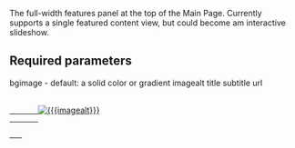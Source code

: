 <noinclude>
The full-width features panel at the top of the Main Page.
Currently supports a single featured content view, but could become am interactive slideshow.
==Required parameters==
bgimage - default: a solid color or gradient
imagealt
title
subtitle
url
</noinclude>
<includeonly>
<div class="HomeHero-container">
    <a class="HomeHero-link" href="{{{url}}}">
        <img class="HomeHero-bgimage" src="{{{bgimage}}}" alt="{{{imagealt}}}">
        <div class="HomeHero-title">{{{title}}}</div>
        <div class="HomeHero-subtitle">{{{subtitle}}}</div>
    </a>
</div>
<templatestyles src="Template:HomeHero/styles.css" />
</includeonly>